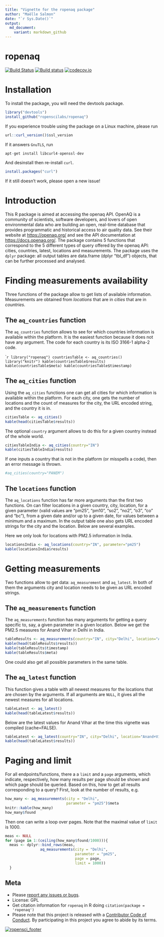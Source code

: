 ```yaml
---
title: "Vignette for the ropenaq package"
author: "Maëlle Salmon"
date: "`r Sys.Date()`"
output:
  md_document:
    variant: markdown_github
---
```

ropenaq
=============

[![Build Status](https://travis-ci.org/ropenscilabs/ropenaq.svg?branch=master)](https://travis-ci.org/ropenscilabs/ropenaq)
[![Build status](https://ci.appveyor.com/api/projects/status/5j69lnpirrgu14eu?svg=true)](https://ci.appveyor.com/project/masalmon/ropenaq-vv2kp)
[![codecov.io](https://codecov.io/github/ropenscilabs/ropenaq/coverage.svg?branch=master)](https://codecov.io/github/ropenscilabs/Ropenaq?branch=master)

# Installation

To install the package, you will need the devtools package.

```r
library("devtools")
install_github("ropenscilabs/ropenaq")

```

If you experience trouble using the package on a Linux machine, please run

```r
url::curl_version()$ssl_version
```

If it answers `GnuTLS`,  run

```r
apt-get install libcurl4-openssl-dev
```

And desinstall then re-install `curl`.

```r
install.packages("curl")
```

If it still doesn't work, please open a new issue!

# Introduction

This R package is aimed at accessing the openaq API. OpenAQ is a community of scientists, software developers, and lovers of open environmental data who are building an open, real-time database that provides programmatic and historical access to air quality data. See their website at <https://openaq.org/> and see the API documentation at <https://docs.openaq.org/>. The package contains 5 functions that correspond to the 5 different types of query offered by the openaq API: cities, countries, latest, locations and measurements. The package uses the `dplyr` package: all output tables are data.frame (dplyr "tbl_df") objects, that can be further processed and analysed.

# Finding measurements availability

Three functions of the package allow to get lists of available information. Measurements are obtained from *locations* that are in *cities* that are in *countries*.

## The `aq_countries` function

The `aq_countries` function allows to see for which countries information is available within the platform. It is the easiest function because it does not have any argument. The code for each country is its ISO 3166-1 alpha-2 code.

````r
library("ropenaq")
countriesTable <- aq_countries()
library("knitr")
kable(countriesTable$results)
kable(countriesTable$meta)
kable(countriesTable$timestamp)
```

## The `aq_cities` function

Using the `aq_cities` functions one can get all cities for which information is available within the platform. For each city, one gets the number of locations and the count of measures for the city, the URL encoded string, and the country it is in.

```r
citiesTable <- aq_cities()
kable(head(citiesTable$results))
```

The optional `country` argument allows to do this for a given country instead of the whole world.

```r
citiesTableIndia <- aq_cities(country="IN")
kable(citiesTableIndia$results)
```

If one inputs a country that is not in the platform (or misspells a code), then an error message is thrown.

```r
#aq_cities(country="PANEM")
```

## The `locations` function

The `aq_locations` function has far more arguments than the first two functions. On can filter locations in a given country, city, location, for a given parameter (valid values are "pm25", "pm10", "so2", "no2", "o3", "co" and "bc"), from a given date and/or up to a given date, for values between a minimum and a maximum. In the output table one also gets URL encoded strings for the city and the location. Below are several examples.

Here we only look for locations with PM2.5 information in India.

```r
locationsIndia <- aq_locations(country="IN", parameter="pm25")
kable(locationsIndia$results)
```


# Getting measurements

Two functions allow to get data: `aq_measurement` and `aq_latest`. In both of them the arguments city and location needs to be given as URL encoded strings.

## The `aq_measurements` function

The `aq_measurements` function has many arguments for getting a query specific to, say, a given parameter in a given location. Below we get the PM2.5 measures for Anand Vihar in Delhi in India.

```r
tableResults <- aq_measurements(country="IN", city="Delhi", location="Anand+Vihar", parameter="pm25")
kable(head(tableResults$results))
kable(tableResults$timestamp)
kable(tableResults$meta)
```

One could also get all possible parameters in the same table.


## The `aq_latest` function

This function gives a table with all newest measures for the locations that are chosen by the arguments. If all arguments are `NULL`, it gives all the newest measures for all locations.


```r
tableLatest <- aq_latest()
kable(head(tableLatest$results))
```

Below are the latest values for Anand Vihar at the time this vignette was compiled (cache=FALSE).

```r
tableLatest <- aq_latest(country="IN", city="Delhi", location="Anand+Vihar")
kable(head(tableLatest$results))
```

# Paging and limit

For all endpoints/functions, there a a `limit` and a `page` arguments, which indicate, respectively, how many results per page should be shown and which page should be queried. Based on this, how to get all results corresponding to a query? First, look at the number of results, e.g.

```r
how_many <- aq_measurements(city = "Delhi",
                            parameter = "pm25")$meta
knitr::kable(how_many)
how_many$found
```

Then one can write a loop over pages. Note that the maximal value of `limit` is 1000.

```r
meas <- NULL
for (page in 1:(ceiling(how_many$found/1000))){
  meas <- dplyr::bind_rows(meas,
                aq_measurements(city = "Delhi",
                                parameter = "pm25",
                                page = page,
                                limit = 1000))
  }

```



## Meta

* Please [report any issues or bugs](https://github.com/ropenscilabs/ropenaq/issues).
* License: GPL
* Get citation information for `ropenaq` in R doing `citation(package = 'ropenaq')`
* Please note that this project is released with a [Contributor Code of Conduct](CONDUCT.md). By participating in this project you agree to abide by its terms.

[![ropensci_footer](http://ropensci.org/public_images/github_footer.png)](http://ropensci.org)
